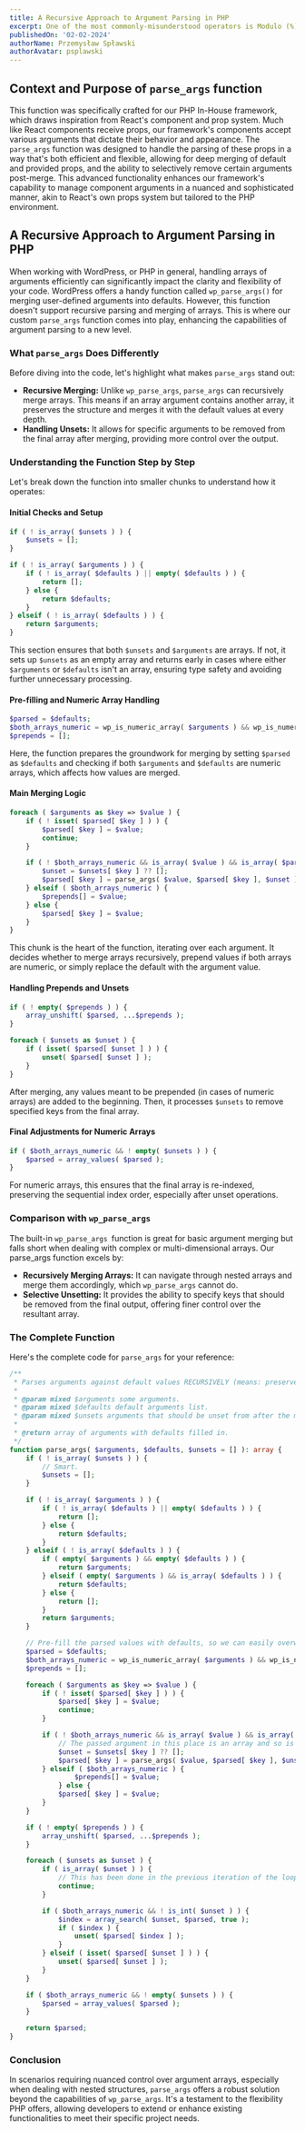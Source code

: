 ```yaml
---
title: A Recursive Approach to Argument Parsing in PHP
excerpt: One of the most commonly-misunderstood operators is Modulo (%). In this tutorial, we'll unpack exactly what this little bugger does, and learn how it can help us solve practical problems.
publishedOn: '02-02-2024'
authorName: Przemysław Spławski
authorAvatar: psplawski
---
```


## Context and Purpose of `parse_args` function

This function was specifically crafted for our PHP In-House framework, which draws inspiration from React's component and prop system. Much like React components receive props, our framework's components accept various arguments that dictate their behavior and appearance. The `parse_args` function was designed to handle the parsing of these props in a way that's both efficient and flexible, allowing for deep merging of default and provided props, and the ability to selectively remove certain arguments post-merge. This advanced functionality enhances our framework's capability to manage component arguments in a nuanced and sophisticated manner, akin to React's own props system but tailored to the PHP environment.

## A Recursive Approach to Argument Parsing in PHP

When working with WordPress, or PHP in general, handling arrays of arguments efficiently can significantly impact the clarity and flexibility of your code. WordPress offers a handy function called `wp_parse_args()` for merging user-defined arguments into defaults. However, this function doesn't support recursive parsing and merging of arrays. This is where our custom `parse_args` function comes into play, enhancing the capabilities of argument parsing to a new level.

### What `parse_args` Does Differently

Before diving into the code, let's highlight what makes `parse_args` stand out:

- **Recursive Merging:** Unlike `wp_parse_args`, `parse_args` can recursively merge arrays. This means if an array argument contains another array, it preserves the structure and merges it with the default values at every depth.
- **Handling Unsets:** It allows for specific arguments to be removed from the final array after merging, providing more control over the output.

### Understanding the Function Step by Step

Let's break down the function into smaller chunks to understand how it operates:

#### Initial Checks and Setup

```php
if ( ! is_array( $unsets ) ) {
    $unsets = [];
}

if ( ! is_array( $arguments ) ) {
    if ( ! is_array( $defaults ) || empty( $defaults ) ) {
        return [];
    } else {
        return $defaults;
    }
} elseif ( ! is_array( $defaults ) ) {
    return $arguments;
}
```

This section ensures that both `$unsets` and `$arguments` are arrays. If not, it sets up `$unsets` as an empty array and returns early in cases where either `$arguments` or `$defaults` isn't an array, ensuring type safety and avoiding further unnecessary processing.

#### Pre-filling and Numeric Array Handling

```php
$parsed = $defaults;
$both_arrays_numeric = wp_is_numeric_array( $arguments ) && wp_is_numeric_array( $defaults );
$prepends = [];
```

Here, the function prepares the groundwork for merging by setting `$parsed` as `$defaults` and checking if both `$arguments` and `$defaults` are numeric arrays, which affects how values are merged.

#### Main Merging Logic

```php
foreach ( $arguments as $key => $value ) {
    if ( ! isset( $parsed[ $key ] ) ) {
        $parsed[ $key ] = $value;
        continue;
    }

    if ( ! $both_arrays_numeric && is_array( $value ) && is_array( $parsed[ $key ] ) ) {
        $unset = $unsets[ $key ] ?? [];
        $parsed[ $key ] = parse_args( $value, $parsed[ $key ], $unset );
    } elseif ( $both_arrays_numeric ) {
        $prepends[] = $value;
    } else {
        $parsed[ $key ] = $value;
    }
}
```

This chunk is the heart of the function, iterating over each argument. It decides whether to merge arrays recursively, prepend values if both arrays are numeric, or simply replace the default with the argument value.

#### Handling Prepends and Unsets

```php
if ( ! empty( $prepends ) ) {
    array_unshift( $parsed, ...$prepends );
}

foreach ( $unsets as $unset ) {
    if ( isset( $parsed[ $unset ] ) ) {
        unset( $parsed[ $unset ] );
    }
}
```

After merging, any values meant to be prepended (in cases of numeric arrays) are added to the beginning. Then, it processes `$unsets` to remove specified keys from the final array.

#### Final Adjustments for Numeric Arrays

```php
if ( $both_arrays_numeric && ! empty( $unsets ) ) {
    $parsed = array_values( $parsed );
}
```

For numeric arrays, this ensures that the final array is re-indexed, preserving the sequential index order, especially after unset operations.

### Comparison with `wp_parse_args`

The built-in `wp_parse_args `function is great for basic argument merging but falls short when dealing with complex or multi-dimensional arrays. Our parse_args function excels by:

* **Recursively Merging Arrays:** It can navigate through nested arrays and merge them accordingly, which `wp_parse_args` cannot do.
* **Selective Unsetting:** It provides the ability to specify keys that should be removed from the final output, offering finer control over the resultant array.

### The Complete Function

Here's the complete code for `parse_args` for your reference:

```php
/**
 * Parses arguments against default values RECURSIVELY (means: preserves arrays).
 *
 * @param mixed $arguments some arguments.
 * @param mixed $defaults default arguments list.
 * @param mixed $unsets arguments that should be unset from after the merge.
 *
 * @return array of arguments with defaults filled in.
 */
function parse_args( $arguments, $defaults, $unsets = [] ): array {
	if ( ! is_array( $unsets ) ) {
		// Smart.
		$unsets = [];
	}

	if ( ! is_array( $arguments ) ) {
		if ( ! is_array( $defaults ) || empty( $defaults ) ) {
			return [];
		} else {
			return $defaults;
		}
	} elseif ( ! is_array( $defaults ) ) {
		if ( empty( $arguments ) && empty( $defaults ) ) {
			return $arguments;
		} elseif ( empty( $arguments ) && is_array( $defaults ) ) {
			return $defaults;
		} else {
			return [];
		}
		return $arguments;
	}

	// Pre-fill the parsed values with defaults, so we can easily overwrite every property.
	$parsed = $defaults;
	$both_arrays_numeric = wp_is_numeric_array( $arguments ) && wp_is_numeric_array( $defaults );
	$prepends = [];

	foreach ( $arguments as $key => $value ) {
		if ( ! isset( $parsed[ $key ] ) ) {
			$parsed[ $key ] = $value;
			continue;
		}

		if ( ! $both_arrays_numeric && is_array( $value ) && is_array( $parsed[ $key ] ) ) {
			// The passed argument in this place is an array and so is the default one, so we need to go one level deeper.
			$unset = $unsets[ $key ] ?? [];
			$parsed[ $key ] = parse_args( $value, $parsed[ $key ], $unset );
		} elseif ( $both_arrays_numeric ) {
				$prepends[] = $value;
			} else {
			$parsed[ $key ] = $value;
		}
	}

	if ( ! empty( $prepends ) ) {
		array_unshift( $parsed, ...$prepends );
	}

	foreach ( $unsets as $unset ) {
		if ( is_array( $unset ) ) {
			// This has been done in the previous iteration of the loop, when the parse_args was invoked recursively.
			continue;
		}

		if ( $both_arrays_numeric && ! is_int( $unset ) ) {
			$index = array_search( $unset, $parsed, true );
			if ( $index ) {
				unset( $parsed[ $index ] );
			}
		} elseif ( isset( $parsed[ $unset ] ) ) {
			unset( $parsed[ $unset ] );
		}
	}

	if ( $both_arrays_numeric && ! empty( $unsets ) ) {
		$parsed = array_values( $parsed );
	}

	return $parsed;
}
```

### Conclusion

In scenarios requiring nuanced control over argument arrays, especially when dealing with nested structures, `parse_args` offers a robust solution beyond the capabilities of `wp_parse_args`. It's a testament to the flexibility PHP offers, allowing developers to extend or enhance existing functionalities to meet their specific project needs.
